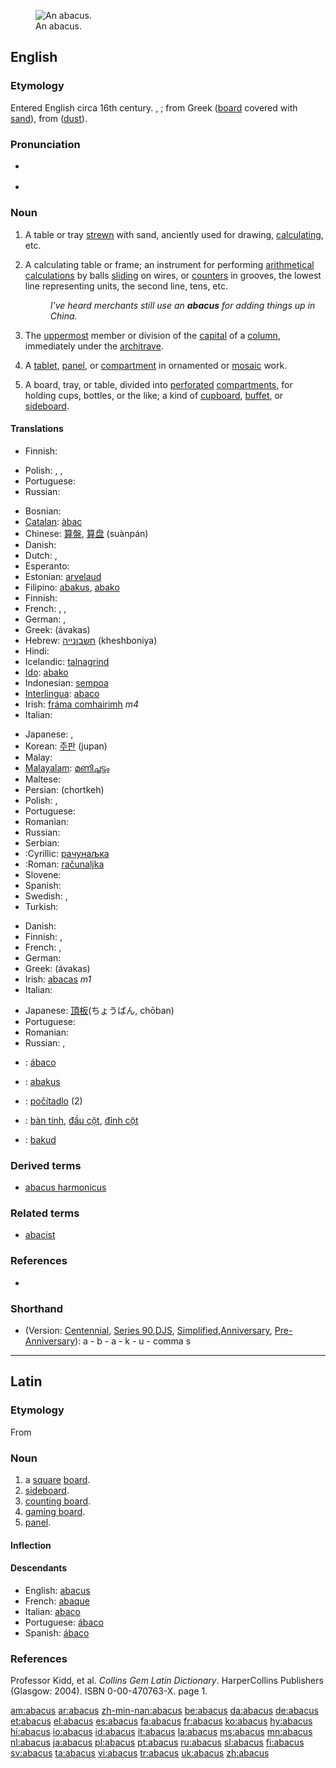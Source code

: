 {{wikisource1911Enc|Abacus}}
[[Image:Boulier1.JPG|thumb|An abacus.]]
== English ==

=== Etymology ===
Entered English circa 16th century. {{L.}} {{term|abacus|lang=la}}, {{term|abax|lang=la}}; from Greek {{term|sc=polytonic|ἄβαξ|tr='a`bax}} ([[board]] covered with [[sand]]), from {{He.}} {{term|sc=Hebr|אבק|tr=āvāq}} ([[dust]]).

=== Pronunciation ===
* {{a|RP}} {{IPA|/ˈæbəkəs/}}
* {{audio|en-us-abacus.ogg|Audio (US)}}

=== Noun ===
{{en-noun|pl=abacuses|pl2=abaci}} {{i|considered pedantic}}

# {{obsolete}} A table or tray [[strewn]] with sand, anciently used for drawing, [[calculating]], etc.
# A calculating table or frame; an instrument for performing [[arithmetical]] [[calculations]] by balls [[sliding]] on wires, or [[counters]] in grooves, the lowest line representing units, the second line, tens, etc.
#: ''I've heard merchants still use an '''abacus''' for adding things up in China.''
# {{architecture}} The [[uppermost]] member or division of the [[capital]] of a [[column]], immediately under the [[architrave]].
# {{archaic}} A [[tablet]], [[panel]], or [[compartment]] in ornamented or [[mosaic]] work.
# A board, tray, or table, divided into [[perforated]] [[compartments]], for holding cups, bottles, or the like; a kind of [[cupboard]], [[buffet]], or [[sideboard]].

==== Translations ====
{{trans-top|obsolete: tray of sand for calculating}}
* Finnish: {{t-|fi|abakus}}
{{trans-mid}}
* Polish: {{t+|pl|abakus|m}}, {{t-|pl|abak|m}}, {{t-|pl|liczydło|n}}
* Portuguese: {{t+|pt|ábaco|m}}
* Russian: {{t-|ru|абак|m|tr=abák|sc=Cyrl}}
{{trans-bottom}}

{{trans-top|calculating frame}}
* Bosnian: {{t-|bs|računaljka|f}}
* [[Catalan]]: [[àbac]]
* Chinese: [[算盤]], [[算盘]] (suànpán)
* Danish: {{t+|da|kugleramme}}
* Dutch: {{t-|nl|telraam|n}}, {{t+|nl|abacus|m}}
* Esperanto: {{t+|eo|abako|xs=Esperanto}}
* Estonian: [[arvelaud]]
* Filipino: [[abakus]], [[abako]]
* Finnish: {{t-|fi|helmitaulu}}
* French: {{t+|fr|abaque|m}}, {{t-|fr|boulier|m}}, {{t-|fr|boulier compteur|m}}
* German: {{t+|de|Abakus|m}}, {{t-|de|Rechenbrett|n}}
* Greek: {{t|el|άβακας|m|sc=Grek}} (ávakas)
* Hebrew: [[חשבונייה]] (kheshboniya) {{f}}
* Hindi: {{t-|hi|गिनतारा|m|sc=Deva|xs=Hindi}}
* Icelandic: [[talnagrind]] {{f}}
* [[Ido]]: [[abako]]
* Indonesian: [[sempoa]]
* [[Interlingua]]: [[abaco#Interlingua|abaco]]
* Irish: [[fráma comhairimh]] ''m4''
* Italian: {{t+|it|abaco|m}}
{{trans-mid}}
* Japanese: {{t-|ja|算盤|sc=Jpan}}, {{t-|ja|そろばん|tr=soroban|sc=Jpan}}
* Korean: [[주판]] (jupan)
* Malay: {{t+|ms|sempoa|xs=Malay}}
* [[Malayalam]]: [[മണിച്ചട്ടം]]
* Maltese: {{t-|mt|abaku|m|xs=Maltese}}
* Persian: {{FAchar|[[چرتکه]]}} (chortkeh)
* Polish: {{t-|pl|liczydło|n}}, {{t+|pl|abakus|m}}
* Portuguese: {{t+|pt|ábaco|m}}
* Romanian: {{t+|ro|abac|n}}
* Russian: {{t|ru|счёты|mpl|tr=sčóty|sc=Cyrl}}
* Serbian:
* :Cyrillic: [[рачунаљка]] {{f}}
* :Roman: [[računaljka]] {{f}}
* Slovene: {{t+|sl|abak|m}}
* Spanish: {{t+|es|ábaco|m}}
* Swedish: {{t-|sv|kulram|c}}, {{t+|sv|abakus}}
* Turkish: {{t+|tr|abaküs}}
{{trans-bottom}}

{{trans-top|uppermost member of the capital of a column}}
* Danish: {{t-|da|abacus}}
* Finnish: {{t-|fi|katelaatta}}, {{t-|fi|abakus}}
* French: {{t+|fr|abaque|f}}, {{t-|fr|tailloir|m}}
* German: {{t-|de|Kapitelldeckplatte|f}}
* Greek: {{t|el|άβακας|m|sc=Grek}} (ávakas)
* Irish: [[abacas]] ''m1''
* Italian: {{t+|it|abaco|m}}
{{trans-mid}}
* Japanese: [[頂板]](ちょうばん, chōban)
* Portuguese: {{t+|pt|ábaco|m}}
* Romanian: {{t+|ro|abacă|f}}
* Russian: {{t-|ru|абак|m|tr=abák|sc=Cyrl}}, {{t-|ru|абака|f|tr=abáka|sc=Cyrl}}
{{trans-bottom}}

{{trans-top|archaic: tablet/panel/compartment in ornamented mosaic work}}
{{trans-mid}}
{{trans-bottom}}

{{trans-top|board for holding cups, etc}}
{{trans-mid}}
{{trans-bottom}}

{{checktrans-top}}
* {{ttbc|Galician|[[Galician]]}}: [[ábaco]]
* {{ttbc|Indonesian}}: [[abakus]]
* {{ttbc|Slovak}}: [[počítadlo]] {{n}} (2)
{{trans-mid}}
* {{ttbc|Vietnamese}}: [[bàn tính]], [[đầu cột]], [[đỉnh cột]]
* {{ttbc|Volapük|[[Volapük]]}}: [[bakud]]
{{trans-bottom}}

=== Derived terms ===
* [[abacus harmonicus]]

=== Related terms ===
* [[abacist]]

=== References ===
* {{R:Webster 1913}}

=== Shorthand ===
* (Version: [[w:Gregg Shorthand#Centennial Gregg Shorthand|Centennial]], [[w:Gregg _Shorthand#Series 90 Gregg Shorthand|Series 90]],[[w:Gregg Shorthand#Diamond Jubilee Gregg Shorthand|DJS]], [[w:Gregg Shorthand#Simplified Gregg Shorthand|Simplified]],[[w:Gregg Shorthand#Anniversary Gregg Shorthand|Anniversary]], [[w:Gregg Shorthand#Pre-Anniversary Gregg Shorthand|Pre-Anniversary]]): a - b - a - k - u - comma s

----

== Latin ==

=== Etymology ===
From {{AGr.|la}} {{term|sc=polytonic|ἄβαξ|tr=abax||board}}

=== Noun ===
{{la-noun|abacus|abaci|abacī|m|second}}

# a [[square]] [[board]].
# [[sideboard]].
# [[counting board]].
# [[gaming board]].
# [[panel]].

==== Inflection ====
{{ladecl2}}
{{la-decl-2nd|abac}}

==== Descendants ====
* English: [[abacus#English|abacus]]
* French: [[abaque#French|abaque]]
* Italian: [[abaco#Italian|abaco]]
* Portuguese: [[ábaco#Portuguese|ábaco]]
* Spanish: [[ábaco#Spanish|ábaco]]

=== References ===
Professor Kidd, et al. ''Collins Gem Latin Dictionary''. HarperCollins Publishers (Glasgow: 2004). ISBN 0-00-470763-X. page 1.

[[am:abacus]]
[[ar:abacus]]
[[zh-min-nan:abacus]]
[[be:abacus]]
[[da:abacus]]
[[de:abacus]]
[[et:abacus]]
[[el:abacus]]
[[es:abacus]]
[[fa:abacus]]
[[fr:abacus]]
[[ko:abacus]]
[[hy:abacus]]
[[hi:abacus]]
[[io:abacus]]
[[id:abacus]]
[[it:abacus]]
[[la:abacus]]
[[ms:abacus]]
[[mn:abacus]]
[[nl:abacus]]
[[ja:abacus]]
[[pl:abacus]]
[[pt:abacus]]
[[ru:abacus]]
[[sl:abacus]]
[[fi:abacus]]
[[sv:abacus]]
[[ta:abacus]]
[[vi:abacus]]
[[tr:abacus]]
[[uk:abacus]]
[[zh:abacus]]